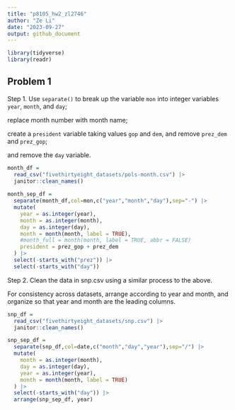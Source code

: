 ```yaml
---
title: "p8105_hw2_zl2746"
author: "Ze Li"
date: "2023-09-27"
output: github_document
---
```


```r
library(tidyverse)
library(readr)
```

## Problem 1

Step 1. Use `separate()` to break up the variable `mon` into integer variables `year`, `month`, and `day`; 

replace month number with month name; 

create a `president` variable taking values `gop` and `dem`, and remove `prez_dem` and `prez_gop`; 

and remove the `day` variable.

```r
month_df = 
  read_csv("fivethirtyeight_datasets/pols-month.csv") |>
  janitor::clean_names()
  
month_sep_df =
  separate(month_df,col=mon,c("year","month","day"),sep="-") |>
  mutate(
    year = as.integer(year),
    month = as.integer(month),
    day = as.integer(day),
    month = month(month, label = TRUE),
    #month_full = month(month, label = TRUE, abbr = FALSE)
    president = prez_gop + prez_dem
  ) |>
  select(-starts_with("prez")) |>
  select(-starts_with("day"))
```

Step 2. Clean the data in snp.csv using a similar process to the above. 

For consistency across datasets, arrange according to year and month, and organize so that year and month are the leading columns.

```r
snp_df = 
  read_csv("fivethirtyeight_datasets/snp.csv") |>
  janitor::clean_names()

snp_sep_df =
  separate(snp_df,col=date,c("month","day","year"),sep="/") |>
  mutate(
    month = as.integer(month),
    day = as.integer(day),
    year = as.integer(year),
    month = month(month, label = TRUE)
  ) |>
  select(-starts_with("day")) |>
  arrange(snp_sep_df, year)
```

